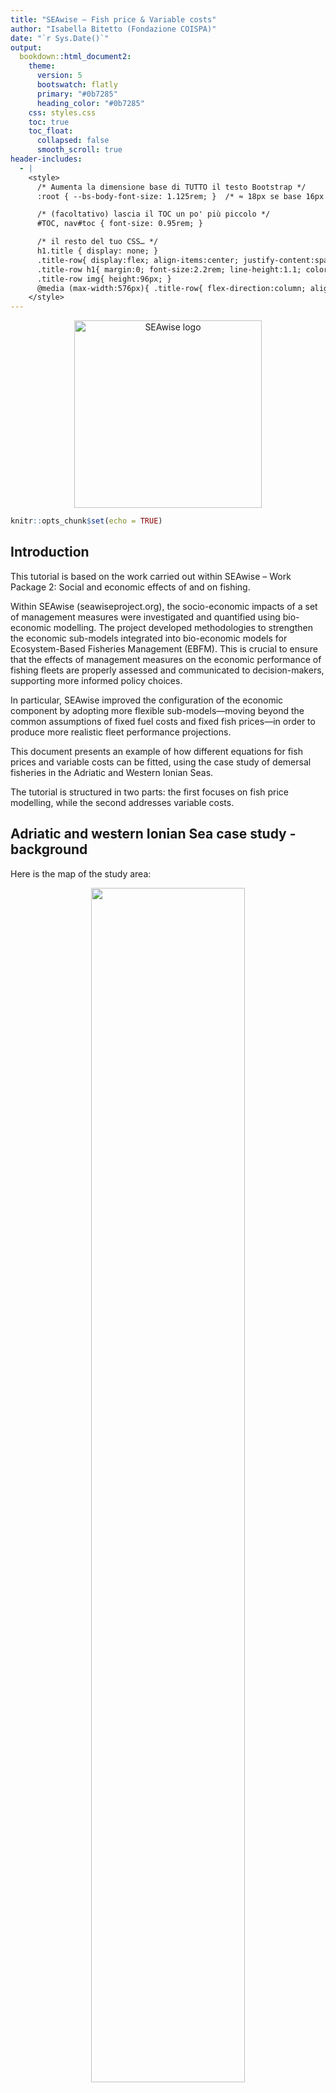 ```yaml
---
title: "SEAwise – Fish price & Variable costs"
author: "Isabella Bitetto (Fondazione COISPA)"
date: "`r Sys.Date()`"
output:
  bookdown::html_document2:
    theme:
      version: 5
      bootswatch: flatly
      primary: "#0b7285"
      heading_color: "#0b7285"
    css: styles.css
    toc: true
    toc_float:
      collapsed: false
      smooth_scroll: true
header-includes:
  - |
    <style>
      /* Aumenta la dimensione base di TUTTO il testo Bootstrap */
      :root { --bs-body-font-size: 1.125rem; }  /* ≈ 18px se base 16px */

      /* (facoltativo) lascia il TOC un po' più piccolo */
      #TOC, nav#toc { font-size: 0.95rem; }

      /* il resto del tuo CSS… */
      h1.title { display: none; }
      .title-row{ display:flex; align-items:center; justify-content:space-between; gap:1rem; margin:.5rem 0 1rem; }
      .title-row h1{ margin:0; font-size:2.2rem; line-height:1.1; color: var(--bs-heading-color, #0b7285); }
      .title-row img{ height:96px; }
      @media (max-width:576px){ .title-row{ flex-direction:column; align-items:flex-start; } .title-row img{ height:64px; } }
    </style>
---
```


<div style="text-align:center; margin:8px 0 12px;">
  <img src="seawise_logo_fullcolour.png" alt="SEAwise logo" style="height:300px;">
</div>

```r
knitr::opts_chunk$set(echo = TRUE)
```

## Introduction{.tabset} 

This tutorial is based on the work carried out within SEAwise – Work Package 2: Social and economic effects of and on fishing.

Within SEAwise (seawiseproject.org), the socio-economic impacts of a set of management measures were investigated and quantified using bio-economic modelling. The project developed methodologies to strengthen the economic sub-models integrated into bio-economic models for Ecosystem-Based Fisheries Management (EBFM). This is crucial to ensure that the effects of management measures on the economic performance of fishing fleets are properly assessed and communicated to decision-makers, supporting more informed policy choices.

In particular, SEAwise improved the configuration of the economic component by adopting more flexible sub-models—moving beyond the common assumptions of fixed fuel costs and fixed fish prices—in order to produce more realistic fleet performance projections.

This document presents an example of how different equations for fish prices and variable costs can be fitted, using the case study of demersal fisheries in the Adriatic and Western Ionian Seas.

The tutorial is structured in two parts: the first focuses on fish price modelling, while the second addresses variable costs.

## Adriatic and western Ionian Sea case study - background 

Here is the map of the study area:

<p align="center">
  <img src="map.png" width="70%">
</p>


In SEAwise the main enhancement is represented by the disaggregation of the trawlers fleet segments by fishing activity at metier level (demersal: OTB_DEF, deep-water: OTB_DWS and mixed: OTB_MDD) in order to model possible effort re-allocation due to the implementation of the management measures (e.g. red shrimps catch limits) and/or to different fishing strategies as response to management (e.g. behavioural component).

The activity of the trawlers fleet segments in GSA 18 and 19 were split according to  ([Bitetto et al.(2022)](https://journals.plos.org/plosone/article?id=10.1371/journal.pone.0264334) using the FDI effort data in the among three metier: demersal species (OTB_DEF), deep-water species (OTB_DWS) and mixed species (OTB_MDD) (Table 1).
In GSA 17 the activity was not split by metier because only OTB_DEF is applied.




```r

library(knitr)
library(kableExtra)


df <- data.frame(
  FS = c("GSA_18_DTS_0612",
         "GSA_18_DTS_1218",
         "GSA_18_DTS_1218",
         "GSA_18_DTS_1840",
         "GSA_18_DTS_1840",
         "GSA_19_DTS_0612",
         "GSA_19_DTS_1218",
         "GSA_19_DTS_1218",
         "GSA_19_DTS_1840",
         "GSA_19_DTS_1840"),
  Metier = c("OTB_DES",
             "OTB_DES",
             "OTB_DWS_MDD",
             "OTB_DES",
             "OTB_DWS_MDD",
             "OTB_DES",
             "OTB_DES",
             "OTB_DWS_MDD",
             "OTB_DES",
             "OTB_DWS_MDD")
)

# kable(df, align = c("l","l"), caption = "Table 1- Fleet segment-metier combinations considered for the split of the fishing activity in the Adriatic and western Ionian Sea case study") %>%
#   kable_styling(full_width = FALSE, position = "center", bootstrap_options = c("striped", "bordered")) %>%
#   collapse_rows(columns = 1, valign = "top")

```

```r
library(knitr)
library(kableExtra)

# Blocco "caption" a tutta riga
cat('<div style="text-align:center; font-weight:600; margin-bottom:0.5rem;">
Table 1- Fleet segment-metier combinations considered for the split of the fishing activity in the Adriatic and western Ionian Sea case study
</div>')

# Tabella senza caption, centrata e con bordi
kable(df, align = c("l","l")) %>%
  kable_styling(full_width = FALSE, position = "center",
                bootstrap_options = c("striped", "bordered")) %>%
  collapse_rows(columns = 1, valign = "top")


```

The models were also enhanced for the other fleet segments (not split by metier) modelled in BEMTOOL, that are listed in Table 2.


```r

library(knitr)
library(kableExtra)


df <- data.frame(
  Fleet_segments = c("HRV_17_DFN_0612",
"HRV_17_DTS_0612",
"HRV_17_DTS_1218",
"HRV_17_DTS_1840",
"ITA_17_DTS_0612",
"ITA_17_DTS_1218",
"ITA_17_DTS_1840",
"ITA_17_PGP_0012",
"ITA_18_DTS_0612",
"ITA_18_HOK_1218",
"ITA_18_PGP_0012",
"ITA_19_HOK_0624",
"ITA_19_PGP_0006",
"ITA_19_PGP_0612",
"ITA_19_PGP_1218",
"SVN_17_DTS_1218",
"ITA_17_TBB_VL1218",
"ITA_17_TBB_VL1840"))

# kable(df, align = c("l"), caption = "Table 2- fleet segment enhanced not by metier. HRV stands for Croatia, SVN stands for Slovenia, ITA for Italy. DFN are fixed nets, DTS are vessels using as main gear trawl, PGP are polyvalent, HOK are vessels using hooks.") %>%
#   kable_styling(full_width = FALSE, position = "center", bootstrap_options = c("striped", "bordered")) %>%
#   collapse_rows(columns = 1, valign = "top")

```

```r
library(knitr)
library(kableExtra)

# Blocco "caption" a tutta riga
cat('<div style="text-align:center; font-weight:600; margin-bottom:0.5rem;">
Table 2- fleet segment enhanced not by metier. HRV stands for Croatia, SVN stands for Slovenia, ITA for Italy. DFN are fixed nets, DTS are vessels using as main gear trawl, PGP are polyvalent, HOK are vessels using hooks.
</div>')

# Tabella senza caption, centrata e con bordi
kable(df, align = c("l","l")) %>%
  kable_styling(full_width = FALSE, position = "center",
                bootstrap_options = c("striped", "bordered")) %>%
  collapse_rows(columns = 1, valign = "top")


```

## Fish price

### Data structure

In this tutorial a dummy dataset is provided, to show the structure that your data needs to respect to run the fish price tutorial, available in SEAwise repository (task 2.2, CentralMed zip file).
The revenues by species data are categorized as Variable "revenues.landing", while the corresponding landing as "landing.weight". 

In the code the number of iterations refers to the k-fold used to derive the RMSE.

```r

data= read.table("data_fitting-example.csv",sep=";", header=TRUE)

head(data[data$Variable=="revenues.landing",c(1:5)])
```

### Fish price sub-models

For the Adriatic and western Ionian Sea case study, an exploration of different price models were carried out on European hake, red mullet, deep-water rose shrimp, giant red shrimp and blue and red shrimp in GSAs 18 and 19. 
Specifically, for the 9 combinations fleet segment-metier,5 different models among the ones reported in Deiverable 2.2 ([Bitetto et al., 2023 – SEAwise Report on Carbon footprint, economic and social impacts of management strategies](https://data.dtu.dk/articles/online_resource/SEAwise_report_on_Carbon_footprint_economic_and_social_impacts_of_management_strategies/25012085)
) were explored and compared through the RMSE to select the best one.

The equations tested in this tutorial follow:

Model 1 assumes that fish price depends on relative changes in landings:

$$
p_{s,f,t}
= p_{s,f,t-1}\left(1+\varepsilon_{s,f}\frac{L_{s,f,t}-L_{s,f,t-1}}{L_{s,f,t-1}}\right)
$$ 

where $\varepsilon_{s,f}$ is the elasticity coefficient of price with respect to landings.

Model 2 assumes that price as a function of the ratio between current landings and landings of the previous year, modified with respect to [Salz et al., 2011 – FISHRENT; Bio-economic simulation and optimisation model](https://research.wur.nl/en/publications/fishrent-bio-economic-simulation-and-optimisation-model):

$$
p_{s,f,t} = p_{s,f,t-1}\left(\frac{L_{s,f,t}}{L_{s,f,t-1}}\right)^{\varepsilon_{s,f}}
$$
In the original version of Salz et al., (2011) the ratio was against base year of the previous year.   

Model 3 assumes that price as a function of the current landings.

$$
p_{s,f,t} = p_{s,f,t=last} \; e^{\varepsilon_{s,f} \, L_{s,f,t}}
$$
where $p_{s,f,t=last}$ is the price in the last year (€/kg) and $\varepsilon_{s,f}$ is the elasticity coefficient of price with respect to landings.
  							

Model 4 assumes an average constant price, while Model 5 follows the price–landings elasticity formulation as described in Kraak et al. (2004) and implemented in the FLBEIA toolbox ([FLBEIA price dynamics function documentation by Garcia et al. (2012)](https://flr-project.org/doc/FLBEIA_An_Example_with_multiple_dimensions.html)).
The model increases prices when landings decline (and decreases them when landings rise), with the option to base calculations on total landings rather than fleet-specific landings. For this case study the price is assumed independent of age.

$$
p_{a,t,f,\text{season}}
= p_{a,0,f,\text{season}}
\left(\frac{L_{a,0,f,\text{season}}}{L_{a,t,f,\text{season}}}\right)^{\varepsilon_{a,f,\text{season}}}
$$

### Models fitting

The script price_sub_models_Adriatic_Ionian.r until line 333 fits the 5 models above described for each combination fleet segment-metier. The analysis is carried out by species and the results are automatically saved and stored in the directory FishPrice created by the script in the working directory.

For each model the RMSE (predictive capability) is also estimated, applying the k-fold approach ($k=6$), fitting the model on five-sixths of the dataset and validating on the remaining one-sixth:

$$
RMSE = \sqrt{\frac{SSE}{N} + MAE^2}
$$ 

The RMSE and model coefficients were estimated over 30 iterations (the number can be modified on the top of the script) to mitigate bias caused by the limited length of the available time series. The final RMSE is calculated as the average across all iterations.

Once that the 5 models have been fit, a number of outcomes are automatically saved and available to select the best model for each fleet segment-metier:

+ a summary of the elasticity coefficients and RMSE for each fleet segment-metier and for the 5 models;

```r

tab1= read.table("C:\\Users\\Bitetto Isabella\\OneDrive - Coispa Tecnologia & Ricerca S.C.A.R.L\\H2020-SEAwise\\_____________WP2\\MOOCs\\output_fishprice\\all_fittings.csv",sep=";",header=TRUE)


# Tabella senza caption, centrata e con bordi
kable(head(tab1), align = c("l","l")) %>%
  kable_styling(full_width = FALSE, position = "center",
                bootstrap_options = c("striped", "bordered", "bordered", "bordered", "bordered")) %>%
  collapse_rows(columns = 1, valign = "top")


```
+ a summary of the observed and estimated prices for each year, fleet segment-metier and for the 5 models;

```r

tab2= read.table("C:\\Users\\Bitetto Isabella\\OneDrive - Coispa Tecnologia & Ricerca S.C.A.R.L\\H2020-SEAwise\\_____________WP2\\MOOCs\\output_fishprice\\Price_fittings.csv",sep=";",header=TRUE)


# Tabella senza caption, centrata e con bordi
kable(head(tab2), align = c("l","l")) %>%
  kable_styling(full_width = FALSE, position = "center",
                bootstrap_options = c("striped", "bordered", "bordered", "bordered", "bordered", "bordered", "bordered", "bordered", "bordered", "bordered", "bordered")) %>%
  collapse_rows(columns = 1, valign = "top")


```

+ the models with the lower RMSE for each fleet segment-metier;

```r

tab3= read.table("C:\\Users\\Bitetto Isabella\\OneDrive - Coispa Tecnologia & Ricerca S.C.A.R.L\\H2020-SEAwise\\_____________WP2\\MOOCs\\output_fishprice\\mod_selected.csv",sep=";",header=TRUE)


# Tabella senza caption, centrata e con bordi
kable(head(tab3), align = c("l","l")) %>%
  kable_styling(full_width = FALSE, position = "center",
                bootstrap_options = c("striped", "bordered", "bordered", "bordered", "bordered")) %>%
  collapse_rows(columns = 1, valign = "top")

```

+ the models with the lower RMSE for each fleet segment-metier;

```r

tab3= read.table("C:\\Users\\Bitetto Isabella\\OneDrive - Coispa Tecnologia & Ricerca S.C.A.R.L\\H2020-SEAwise\\_____________WP2\\MOOCs\\output_fishprice\\mod_selected.csv",sep=";",header=TRUE)


# Tabella senza caption, centrata e con bordi
kable(head(tab3), align = c("l","l")) %>%
  kable_styling(full_width = FALSE, position = "center",
                bootstrap_options = c("striped", "bordered", "bordered", "bordered", "bordered")) %>%
  collapse_rows(columns = 1, valign = "top")

```

+ for each fleet segment-metier a plot reporting the observed values by year and the 5 estimated price by the 5 models is produced.

![Example of plot comparing the different models versus the observed prices](graph8.jpg){width=40%}

## Variable costs

In this example is explored only model 1, based on the assumption that fuel and other variable costs depend on fishing days: 

$$
\mathrm{FuC}_{f,t} = a_f \cdot \mathrm{AnnFD}_{f,t}
$$
where  ${FuC}_{f,t}$ are the fuel costs (€),$a_f$ is the fuel cost per fishing day, ${AnnFD}_{f,t}$ are the total annual fishing days.

The script VC_sub_models_Adriatic_Ionian.r fits the model above described for each combination fleet segment-metier. The analysis is carried out by fleet segment-metier and the results are automatically saved and stored in the directory FuelCosts created by the script in the working directory.

Also in this case the RMSE (predictive capability) is estimated, applying the k-fold approach ($k=6$), fitting the model on five-sixths of the dataset and validating on the remaining one-sixth.

Two main outcomes support the user in the definition of the enhanced sub-models and estimation of the corresponding coefficients by fleet segment-metier: 

+ a summary of the coefficient (variable cost in € per fishing day) and RMSE for each fleet segment-metier;

```r

tab1= read.table("C:\\Users\\Bitetto Isabella\\OneDrive - Coispa Tecnologia & Ricerca S.C.A.R.L\\H2020-SEAwise\\_____________WP2\\MOOCs\\FuelCosts\\EnCost_model1.csv",sep=";",header=TRUE)


# Tabella senza caption, centrata e con bordi
kable(head(tab1), align = c("l","l")) %>%
  kable_styling(full_width = FALSE, position = "center",
                bootstrap_options = c("striped", "bordered", "bordered", "bordered", "bordered")) %>%
  collapse_rows(columns = 1, valign = "top")


```
+ for each fleet segment-metier a plot reporting the observed values by year and the estimated variable cost by the model is produced.

![Example of plot comparing the estimated variable costs versus the observed ones](graph1.jpg){width=40%}




## Suggestions for the model selection

Based on the results obtained in the Adriatic and western Ionian Sea case study, for a number of fleet segment the best fit for fish price is obtained through elasticity models rather than with constant price (model 4, with average of the years available). Nevertheless, in some cases the elasticity coefficients are very close to 0, highlighting the weak elasticity between the price and the quantity considered in the specific model explored. 
In many cases the differences among the fitted price through the different models are very similar, while in other cases the best model selected according to RMSE (probably compensating positive and negative residuals) does not seem to follow completely the price dynamic.
For the variable costs the results show that the fishing day number drives markedly the costs. 

However, the scripts provided can be easily generalized to include other functions.

For more equations, refer to Deliverable 2.2  ([Bitetto et al., 2023 – SEAwise Report on Carbon footprint, economic and social impacts of management strategies](https://data.dtu.dk/articles/online_resource/SEAwise_report_on_Carbon_footprint_economic_and_social_impacts_of_management_strategies/25012085)
).

```r
knitr::include_graphics("model_selection_flow_vertical.png")
```

::: {=html}
<div class="callout-guidelines">
<div class="title">📌 Guidelines for model selection</div>
<ul>
<li><strong>Do not rely only on RMSE</strong>: statistical fit may compensate opposite residuals and not always capture real price dynamics.</li>
<li><strong>Check the elasticity values</strong>: when coefficients are close to zero, constant-price models may be more robust.</li>
<li><strong>Prefer elasticity-based models</strong> when stronger relationships between landings and prices are evident.</li>
<li><strong>Balance statistical and interpretative criteria</strong>: the best model is both statistically sound and economically/ecologically plausible.</li>
<li><strong>Focus on recent dynamics</strong>: models should reproduce recent price behaviour, since enhanced sub-models are used for future projections.</li>
</ul>
</div>
:::
